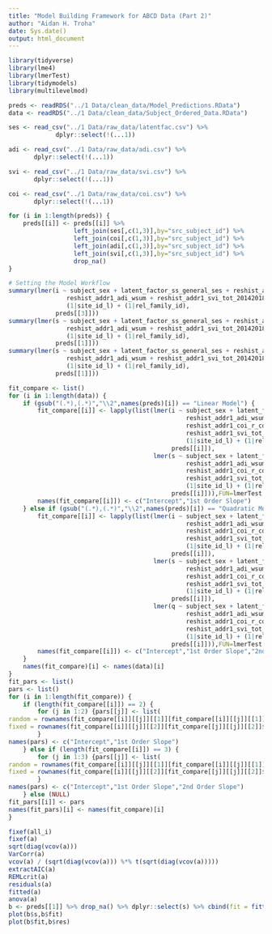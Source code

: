 ```yaml
---
title: "Model Building Framework for ABCD Data (Part 2)"
author: "Aidan H. Troha"
date: Sys.date()
output: html_document
---
```


```r
library(tidyverse)
library(lme4)
library(lmerTest)
library(tidymodels)
library(multilevelmod)
```

```r
preds <- readRDS("../1 Data/clean_data/Model_Predictions.RData")
data <- readRDS("../1 Data/clean_data/Subject_Ordered_Data.RData")

ses <- read_csv("../1 Data/raw_data/latentfac.csv") %>%
             dplyr::select(!(...1))

adi <- read_csv("../1 Data/raw_data/adi.csv") %>%
       dplyr::select(!(...1))

svi <- read_csv("../1 Data/raw_data/svi.csv") %>%
       dplyr::select(!(...1))

coi <- read_csv("../1 Data/raw_data/coi.csv") %>%
       dplyr::select(!(...1))

for (i in 1:length(preds)) {
    preds[[i]] <- preds[[i]] %>%
                  left_join(ses[,c(1,3)],by="src_subject_id") %>%
                  left_join(coi[,c(1,3)],by="src_subject_id") %>%
                  left_join(adi[,c(1,3)],by="src_subject_id") %>%
                  left_join(svi[,c(1,3)],by="src_subject_id") %>%
                  drop_na()
}
```

```r
# Setting the Model Workflow
summary(lmer(i ~ subject_sex + latent_factor_ss_general_ses + reshist_addr1_coi_r_coi_nat + 
                reshist_addr1_adi_wsum + reshist_addr1_svi_tot_20142018 + 
                (1|site_id_l) + (1|rel_family_id),
             preds[[3]]))
summary(lmer(s ~ subject_sex + latent_factor_ss_general_ses + reshist_addr1_coi_r_coi_nat + 
                reshist_addr1_adi_wsum + reshist_addr1_svi_tot_20142018 + 
                (1|site_id_l) + (1|rel_family_id),
             preds[[1]]))
summary(lmer(s ~ subject_sex + latent_factor_ss_general_ses + reshist_addr1_coi_r_coi_nat + 
                reshist_addr1_adi_wsum + reshist_addr1_svi_tot_20142018 + 
                (1|site_id_l) + (1|rel_family_id),
             preds[[1]]))
```

```r
fit_compare <- list()
for (i in 1:length(data)) {
    if (gsub("(.*),(.*)","\\2",names(preds)[i]) == "Linear Model") {
        fit_compare[[i]] <- lapply(list(lmer(i ~ subject_sex + latent_factor_ss_general_ses +
                                                 reshist_addr1_adi_wsum +
                                                 reshist_addr1_coi_r_coi_nat + 
                                                 reshist_addr1_svi_tot_20142018 +
                                                 (1|site_id_l) + (1|rel_family_id),
                                             preds[[i]]),
                                        lmer(s ~ subject_sex + latent_factor_ss_general_ses +
                                                 reshist_addr1_adi_wsum +
                                                 reshist_addr1_coi_r_coi_nat + 
                                                 reshist_addr1_svi_tot_20142018 +
                                                 (1|site_id_l) + (1|rel_family_id),
                                             preds[[i]])),FUN=lmerTest::step)
        names(fit_compare[[i]]) <- c("Intercept","1st Order Slope")
    } else if (gsub("(.*),(.*)","\\2",names(preds)[i]) == "Quadratic Model") {
        fit_compare[[i]] <- lapply(list(lmer(i ~ subject_sex + latent_factor_ss_general_ses +
                                                 reshist_addr1_adi_wsum +
                                                 reshist_addr1_coi_r_coi_nat + 
                                                 reshist_addr1_svi_tot_20142018 +
                                                 (1|site_id_l) + (1|rel_family_id),
                                             preds[[i]]),
                                        lmer(s ~ subject_sex + latent_factor_ss_general_ses +
                                                 reshist_addr1_adi_wsum +
                                                 reshist_addr1_coi_r_coi_nat + 
                                                 reshist_addr1_svi_tot_20142018 +
                                                 (1|site_id_l) + (1|rel_family_id),
                                             preds[[i]]),
                                        lmer(q ~ subject_sex + latent_factor_ss_general_ses +
                                                 reshist_addr1_adi_wsum +
                                                 reshist_addr1_coi_r_coi_nat + 
                                                 reshist_addr1_svi_tot_20142018 +
                                                 (1|site_id_l) + (1|rel_family_id),
                                             preds[[i]])),FUN=lmerTest::step)
        names(fit_compare[[i]]) <- c("Intercept","1st Order Slope","2nd Order Slope")
    }
    names(fit_compare)[i] <- names(data)[i]
}
fit_pars <- list()
pars <- list()
for (i in 1:length(fit_compare)) {
    if (length(fit_compare[[i]]) == 2) {
        for (j in 1:2) {pars[[j]] <- list(
random = rownames(fit_compare[[i]][[j]][[1]][fit_compare[[i]][[j]][[1]]$Eliminated == 0,]),
fixed = rownames(fit_compare[[i]][[j]][[2]][fit_compare[[j]][[j]][[2]]$Eliminated == 0,]))
        }
names(pars) <- c("Intercept","1st Order Slope")
    } else if (length(fit_compare[[i]]) == 3) {
        for (j in 1:3) {pars[[j]] <- list(
random = rownames(fit_compare[[i]][[j]][[1]][fit_compare[[i]][[j]][[1]]$Eliminated == 0,]),
fixed = rownames(fit_compare[[i]][[j]][[2]][fit_compare[[j]][[j]][[2]]$Eliminated == 0,]))
        }
names(pars) <- c("Intercept","1st Order Slope","2nd Order Slope")
    } else (NULL)
fit_pars[[i]] <- pars
names(fit_pars)[i] <- names(fit_compare)[i]
}
```

```r
fixef(all_i)
fixef(a)
sqrt(diag(vcov(a)))
VarCorr(a)
vcov(a) / (sqrt(diag(vcov(a))) %*% t(sqrt(diag(vcov(a)))))
extractAIC(a)
REMLcrit(a)
residuals(a)
fitted(a)
anova(a)
b <- preds[[1]] %>% drop_na() %>% dplyr::select(s) %>% cbind(fit = fitted(a), res = residuals(a))
plot(b$s,b$fit)
plot(b$fit,b$res)
```